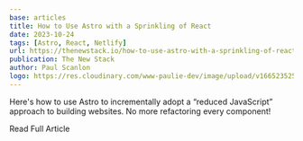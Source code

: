 ```yaml
---
base: articles
title: How to Use Astro with a Sprinkling of React
date: 2023-10-24
tags: [Astro, React, Netlify]
url: https://thenewstack.io/how-to-use-astro-with-a-sprinkling-of-react/
publication: The New Stack
author: Paul Scanlon
logo: https://res.cloudinary.com/www-paulie-dev/image/upload/v1665235257/paulie.dev/Logos/tns-logo_miu6qk.png
---
```


Here's how to use Astro to incrementally adopt a “reduced JavaScript” approach to building websites. No more refactoring every component!

<CtaExternal href='https://thenewstack.io/how-to-use-astro-with-a-sprinkling-of-react/'>Read Full Article</CtaExternal>
